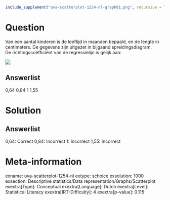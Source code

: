 ```r
include_supplement("uva-scatterplot-1254-nl-graph01.png", recursive = TRUE)
```

Question
========

Van een aantal kinderen is de leeftijd in maanden bepaald, en de lengte
in centimeters. De gegevens zijn uitgezet in bijgaand
spreidingsdiagram.\
De richtingscoëfficiënt van de regressielijn is gelijk aan:

![](uva-scatterplot-1254-nl-graph01.png)

Answerlist
----------

0,64
0,84
1
1,55

Solution
========

Answerlist
----------

0,64: Correct
0,84: Incorrect
1: Incorrect
1,55: Incorrect

Meta-information
================
exname: uva-scatterplot-1254-nl
extype: schoice
exsolution: 1000
exsection: Descriptive statistics/Data representation/Graphs/Scatterplot
exextra[Type]: Conceptual
exextra[Language]: Dutch
exextra[Level]: Statistical Literacy
exextra[IRT-Difficulty]: 4
exextra[p-value]: 0.115
